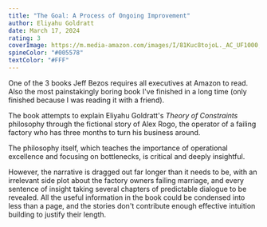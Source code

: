 ```yaml
---
title: "The Goal: A Process of Ongoing Improvement"
author: Eliyahu Goldratt
date: March 17, 2024
rating: 3
coverImage: https://m.media-amazon.com/images/I/81Kuc8tojoL._AC_UF1000,1000_QL80_.jpg
spineColor: "#005578"
textColor: "#FFF"
---
```


One of the 3 books Jeff Bezos requires all executives at Amazon to read. Also the most painstakingly boring book I've finished in a long time (only finished because I was reading it with a friend).

The book attempts to explain Eliyahu Goldratt's _Theory of Constraints_ philosophy through the fictional story of Alex Rogo, the operator of a failing factory who has three months to turn his business around.

The philosophy itself, which teaches the importance of operational excellence and focusing on bottlenecks, is critical and deeply insightful.

However, the narrative is dragged out far longer than it needs to be, with an irrelevant side plot about the factory owners failing marriage, and every sentence of insight taking several chapters of predictable dialogue to be revealed. All the useful information in the book could be condensed into less than a page, and the stories don't contribute enough effective intuition building to justify their length.
